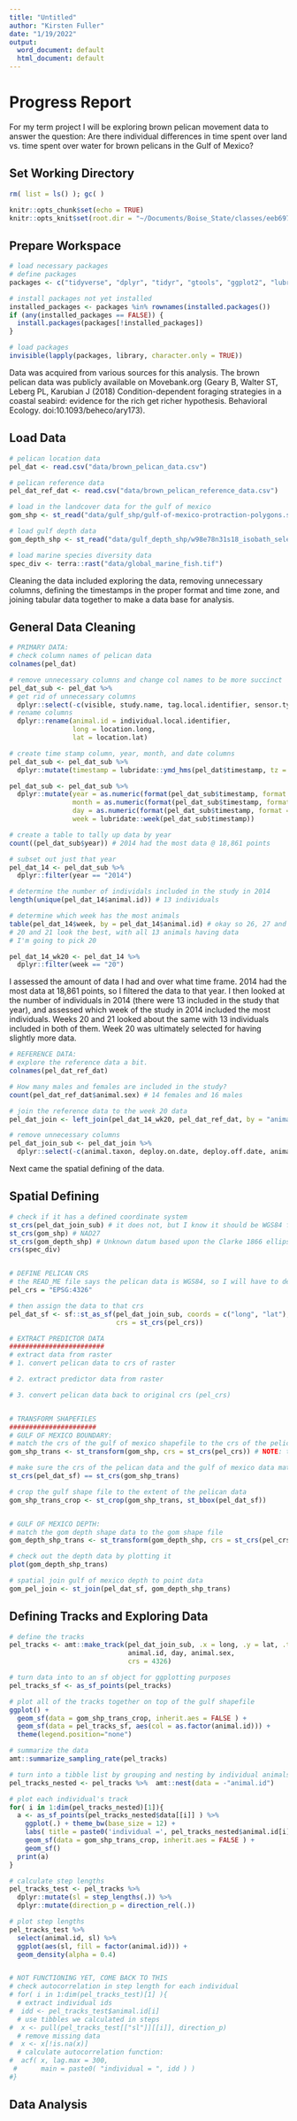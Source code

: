 ```yaml
---
title: "Untitled"
author: "Kirsten Fuller"
date: "1/19/2022"
output:
  word_document: default
  html_document: default
---
```

# Progress Report

For my term project I will be exploring brown pelican movement data to answer the question: Are there individual differences in time spent over land vs. time spent over water for brown pelicans in the Gulf of Mexico?

## Set Working Directory
```r
rm( list = ls() ); gc( )

knitr::opts_chunk$set(echo = TRUE)
knitr::opts_knit$set(root.dir = "~/Documents/Boise_State/classes/eeb697_movement_ecol")
```

## Prepare Workspace
```r
# load necessary packages
# define packages
packages <- c("tidyverse", "dplyr", "tidyr", "gtools", "ggplot2", "lubridate", "reshape2", "plyr", "rgdal", "sp", "sf", "maptools", "raster", "amt", "FedData", "tiff", "terra")

# install packages not yet installed
installed_packages <- packages %in% rownames(installed.packages())
if (any(installed_packages == FALSE)) {
  install.packages(packages[!installed_packages])
}

# load packages
invisible(lapply(packages, library, character.only = TRUE))
```

Data was acquired from various sources for this analysis. The brown pelican data was publicly available on Movebank.org (Geary B, Walter ST, Leberg PL, Karubian J (2018) Condition-dependent foraging strategies in a coastal seabird: evidence for the rich get richer hypothesis. Behavioral Ecology. doi:10.1093/beheco/ary173). 

## Load Data
```r
# pelican location data
pel_dat <- read.csv("data/brown_pelican_data.csv")

# pelican reference data
pel_dat_ref_dat <- read.csv("data/brown_pelican_reference_data.csv")

# load in the landcover data for the gulf of mexico
gom_shp <- st_read("data/gulf_shp/gulf-of-mexico-protraction-polygons.shp")

# load gulf depth data
gom_depth_shp <- st_read("data/gulf_depth_shp/w98e78n31s18_isobath_selected_5-4000m.shp") # what a terrible file name

# load marine species diversity data
spec_div <- terra::rast("data/global_marine_fish.tif")
```

Cleaning the data included exploring the data, removing unnecessary columns, defining the timestamps in the proper format and time zone, and joining tabular data together to make a data base for analysis.

## General Data Cleaning
```r
# PRIMARY DATA:
# check column names of pelican data
colnames(pel_dat)

# remove unnecessary columns and change col names to be more succinct
pel_dat_sub <- pel_dat %>%
# get rid of unnecessary columns
  dplyr::select(-c(visible, study.name, tag.local.identifier, sensor.type, individual.taxon.canonical.name))%>% 
# rename columns
  dplyr::rename(animal.id = individual.local.identifier,
                long = location.long,
                lat = location.lat)

# create time stamp column, year, month, and date columns
pel_dat_sub <- pel_dat_sub %>%
  dplyr::mutate(timestamp = lubridate::ymd_hms(pel_dat$timestamp, tz = "EST"))

pel_dat_sub <- pel_dat_sub %>%
  dplyr::mutate(year = as.numeric(format(pel_dat_sub$timestamp, format = "%Y")),
                month = as.numeric(format(pel_dat_sub$timestamp, format = "%m")),
                day = as.numeric(format(pel_dat_sub$timestamp, format = "%d")),
                week = lubridate::week(pel_dat_sub$timestamp))

# create a table to tally up data by year
count((pel_dat_sub$year)) # 2014 had the most data @ 18,861 points

# subset out just that year
pel_dat_14 <- pel_dat_sub %>%
  dplyr::filter(year == "2014")

# determine the number of individals included in the study in 2014
length(unique(pel_dat_14$animal.id)) # 13 individuals

# determine which week has the most animals
table(pel_dat_14$week, by = pel_dat_14$animal.id) # okay so 26, 27 and 28 look bad
# 20 and 21 look the best, with all 13 animals having data
# I'm going to pick 20

pel_dat_14_wk20 <- pel_dat_14 %>%
  dplyr::filter(week == "20")

```

I assessed the amount of data I had and over what time frame. 2014 had the most data at 18,861 points, so I filtered the data to that year. I then looked at the number of individuals in 2014 (there were 13 included in the study that year), and assessed which week of the study in 2014 included the most individuals. Weeks 20 and 21 looked about the same with 13 individuals included in both of them. Week 20 was ultimately selected for having slightly more data.

```r
# REFERENCE DATA:
# explore the reference data a bit. 
colnames(pel_dat_ref_dat)

# How many males and females are included in the study?
count(pel_dat_ref_dat$animal.sex) # 14 females and 16 males

# join the reference data to the week 20 data
pel_dat_join <- left_join(pel_dat_14_wk20, pel_dat_ref_dat, by = "animal.id") 

# remove unnecessary columns
pel_dat_join_sub <- pel_dat_join %>%
  dplyr::select(-c(animal.taxon, deploy.on.date, deploy.off.date, animal.life.stage, animal.reproductive.condition, animal.ring.id, attachment.type, deployment.id, manipulation.type, study.site, tag.manufacturer.name, tag.mass, tag.readout.method, tag.id, duty.cycle))
```

Next came the spatial defining of the data. 

## Spatial Defining
```r
# check if it has a defined coordinate system
st_crs(pel_dat_join_sub) # it does not, but I know it should be WGS84 from the reference file
st_crs(gom_shp) # NAD27
st_crs(gom_depth_shp) # Unknown datum based upon the Clarke 1866 ellipsoid 
crs(spec_div)


# DEFINE PELICAN CRS
# the READ_ME file says the pelican data is WGS84, so I will have to define the crs as an object. The EPSG code for that is 4326
pel_crs = "EPSG:4326"

# then assign the data to that crs
pel_dat_sf <- sf::st_as_sf(pel_dat_join_sub, coords = c("long", "lat"),
                           crs = st_crs(pel_crs))

# EXTRACT PREDICTOR DATA
########################
# extract data from raster
# 1. convert pelican data to crs of raster

# 2. extract predictor data from raster

# 3. convert pelican data back to original crs (pel_crs)


# TRANSFORM SHAPEFILES
######################
# GULF OF MEXICO BOUNDARY:
# match the crs of the gulf of mexico shapefile to the crs of the pelican data
gom_shp_trans <- st_transform(gom_shp, crs = st_crs(pel_crs)) # NOTE: this shapefile is just for plotting purposess

# make sure the crs of the pelican data and the gulf of mexico data match
st_crs(pel_dat_sf) == st_crs(gom_shp_trans)

# crop the gulf shape file to the extent of the pelican data
gom_shp_trans_crop <- st_crop(gom_shp_trans, st_bbox(pel_dat_sf))


# GULF OF MEXICO DEPTH:
# match the gom depth shape data to the gom shape file
gom_depth_shp_trans <- st_transform(gom_depth_shp, crs = st_crs(pel_crs))

# check out the depth data by plotting it
plot(gom_depth_shp_trans)

# spatial join gulf of mexico depth to point data
gom_pel_join <- st_join(pel_dat_sf, gom_depth_shp_trans)
```


## Defining Tracks and Exploring Data
```r
# define the tracks
pel_tracks <- amt::make_track(pel_dat_join_sub, .x = long, .y = lat, .t = timestamp,
                              animal.id, day, animal.sex,
                              crs = 4326)

# turn data into to an sf object for ggplotting purposes
pel_tracks_sf <- as_sf_points(pel_tracks)

# plot all of the tracks together on top of the gulf shapefile
ggplot() +   
  geom_sf(data = gom_shp_trans_crop, inherit.aes = FALSE ) +
  geom_sf(data = pel_tracks_sf, aes(col = as.factor(animal.id))) +
  theme(legend.position="none")

# summarize the data
amt::summarize_sampling_rate(pel_tracks)

# turn into a tibble list by grouping and nesting by individual animals:
pel_tracks_nested <- pel_tracks %>%  amt::nest(data = -"animal.id")

# plot each individual's track
for( i in 1:dim(pel_tracks_nested)[1]){
  a <- as_sf_points(pel_tracks_nested$data[[i]] ) %>% 
    ggplot(.) + theme_bw(base_size = 12) +
    labs( title = paste0('individual =', pel_tracks_nested$animal.id[i]) ) +
    geom_sf(data = gom_shp_trans_crop, inherit.aes = FALSE ) +
    geom_sf() 
  print(a)
} 

# calculate step lengths
pel_tracks_test <- pel_tracks %>%
  dplyr::mutate(sl = step_lengths(.)) %>%
  dplyr::mutate(direction_p = direction_rel(.))

# plot step lengths
pel_tracks_test %>% 
  select(animal.id, sl) %>% 
  ggplot(aes(sl, fill = factor(animal.id))) + 
  geom_density(alpha = 0.4)


# NOT FUNCTIONING YET, COME BACK TO THIS
# check autocorrelation in step length for each individual
# for( i in 1:dim(pel_tracks_test)[1] ){
  # extract individual ids
#  idd <- pel_tracks_test$animal.id[i]
  # use tibbles we calculated in steps
#  x <- pull(pel_tracks_test[["sl"]][[i]], direction_p)
  # remove missing data
#  x <- x[!is.na(x)]
  # calculate autocorrelation function:
#  acf( x, lag.max = 300,
 #      main = paste0( "individual = ", idd ) )
#}
```

## Data Analysis
```r

```

